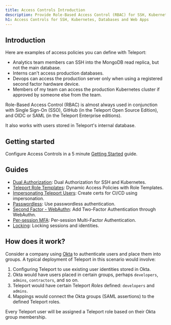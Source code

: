 ```yaml
---
title: Access Controls Introduction
description: Provide Role-Based Access Control (RBAC) for SSH, Kubernetes, Databases, and Web Apps.
h1: Access Controls for SSH, Kubernetes, Databases and Web Apps
---
```


## Introduction

Here are examples of access policies you can define with Teleport:

- Analytics team members can SSH into the MongoDB read replica, but not the main database.
- Interns can't access production databases.
- Devops can access the production server only when using a registered second factor hardware device.
- Members of my team can access the production Kubernetes cluster if approved by someone else from the team.

Role-Based Access Control (RBAC) is almost always used in conjunction with Single Sign-On (SSO), GitHub (in the Teleport Open Source Edition), and OIDC or SAML (in the Teleport Enterprise editions).

It also works with users stored in Teleport's internal database.

## Getting started

Configure Access Controls in a 5 minute [Getting Started](./getting-started.mdx)
guide.

## Guides

- [Dual Authorization](./guides/dual-authz.mdx): Dual Authorization for SSH and Kubernetes.
- [Teleport Role Templates](./guides/role-templates.mdx): Dynamic Access Policies with Role Templates.
- [Impersonating Teleport Users](./guides/impersonation.mdx): Create certs for CI/CD using impersonation.
- [Passwordless](./guides/passwordless.mdx): Use passwordless authentication.
- [Second Factor - WebAuthn](./guides/webauthn.mdx): Add Two-Factor Authentication through WebAuthn.
- [Per-session MFA](./guides/per-session-mfa.mdx): Per-session Multi-Factor Authentication.
- [Locking](./guides/locking.mdx): Locking sessions and identities.

## How does it work?

Consider a company using [Okta](https://www.okta.com/) to authenticate users and place
them into groups. A typical deployment of Teleport in this scenario
would involve:

1. Configuring Teleport to use existing user identities stored in Okta.
2. Okta would have users placed in certain groups, perhaps `developers`, `admins`, `contractors`, and so on.
3. Teleport would have certain Teleport *Roles* defined: `developers` and `admins`.
4. Mappings would connect the Okta groups (SAML assertions) to the defined Teleport roles.

Every Teleport user will be assigned a Teleport role based on their Okta group membership.
